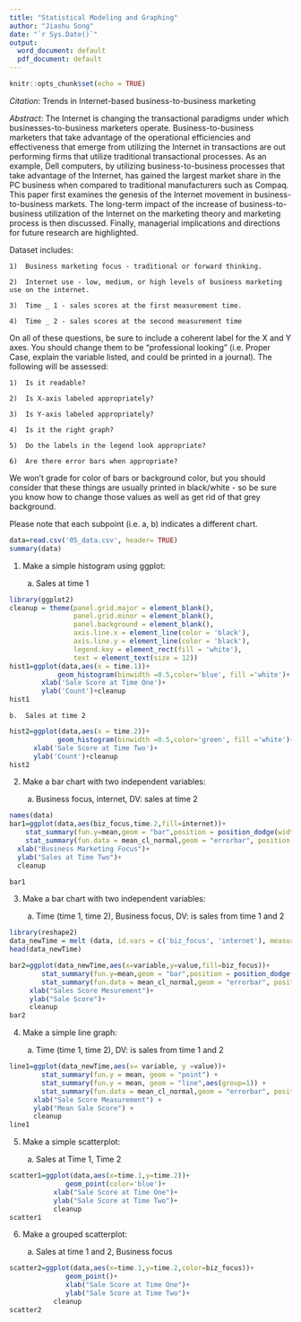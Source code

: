 ```yaml
---
title: "Statistical Modeling and Graphing"
author: "Jiashu Song"
date: "`r Sys.Date()`"
output:
  word_document: default
  pdf_document: default
---
```


```r
knitr::opts_chunk$set(echo = TRUE)
```

*Citation*: Trends in Internet-based business-to-business marketing

*Abstract*: The Internet is changing the transactional paradigms under which businesses-to-business marketers operate. Business-to-business marketers that take advantage of the operational efficiencies and effectiveness that emerge from utilizing the Internet in transactions are out performing firms that utilize traditional transactional processes. As an example, Dell computers, by utilizing business-to-business processes that take advantage of the Internet, has gained the largest market share in the PC business when compared to traditional manufacturers such as Compaq. This paper first examines the genesis of the Internet movement in business-to-business markets. The long-term impact of the increase of business-to-business utilization of the Internet on the marketing theory and marketing process is then discussed. Finally, managerial implications and directions for future research are highlighted.

Dataset includes:

    1)  Business marketing focus - traditional or forward thinking.
    
    2)	Internet use - low, medium, or high levels of business marketing use on the internet.
    
    3)	Time _ 1 - sales scores at the first measurement time.
    
    4)	Time _ 2 - sales scores at the second measurement time

On all of these questions, be sure to include a coherent label for the X and Y axes.  You should change them to be "professional looking" (i.e. Proper Case, explain the variable listed, and could be printed in a journal).  The following will be assessed:

    1)	Is it readable?
    
    2)	Is X-axis labeled appropriately?
    
    3)	Is Y-axis labeled appropriately?
    
    4)	Is it the right graph?
    
    5) 	Do the labels in the legend look appropriate?
    
    6)	Are there error bars when appropriate?

We won't grade for color of bars or background color, but you should consider that these things are usually printed in black/white - so be sure you know how to change those values as well as get rid of that grey background.

Please note that each subpoint (i.e. a, b) indicates a different chart.

```r
data=read.csv('05_data.csv', header= TRUE)
summary(data)

```


1)	Make a simple histogram using ggplot:

    a.	Sales at time 1

```r
library(ggplot2)
cleanup = theme(panel.grid.major = element_blank(),
                panel.grid.minor = element_blank(),
                panel.background = element_blank(),
                axis.line.x = element_line(color = 'black'),
                axis.line.y = element_line(color = 'black'),
                legend.key = element_rect(fill = 'white'),
                text = element_text(size = 12))
hist1=ggplot(data,aes(x = time.1))+
            geom_histogram(binwidth =0.5,color='blue', fill ='white')+
        xlab('Sale Score at Time One')+
        ylab('Count')+cleanup
hist1


```

    b.	Sales at time 2

```r
hist2=ggplot(data,aes(x = time.2))+
            geom_histogram(binwidth =0.5,color='green', fill ='white')+
      xlab('Sale Score at Time Two')+
      ylab('Count')+cleanup
hist2

```

2)	Make a bar chart with two independent variables:

    a.	Business focus, internet, DV: sales at time 2

```r
names(data)
bar1=ggplot(data,aes(biz_focus,time.2,fill=internet))+
    stat_summary(fun.y=mean,geom = "bar",position = position_dodge(width = .75))+
    stat_summary(fun.data = mean_cl_normal,geom = "errorbar", position = position_dodge(width = 0.8), width = .6) +
  xlab("Business Marketing Focus")+
  ylab("Sales at Time Two")+
  cleanup

bar1


```

3)	Make a bar chart with two independent variables: 

    a.	Time (time 1, time 2), Business focus, DV: is sales from time 1 and 2

```r
library(reshape2)
data_newTime = melt (data, id.vars = c('biz_focus', 'internet'), measure.vars=c('time.1','time.2'))
head(data_newTime)

bar2=ggplot(data_newTime,aes(x=variable,y=value,fill=biz_focus))+
        stat_summary(fun.y=mean,geom = "bar",position = position_dodge(width = .75))+
        stat_summary(fun.data = mean_cl_normal,geom = "errorbar", position = position_dodge(width = 0.8), width = .6) +
     xlab("Sales Score Mesurement")+
     ylab("Sale Score")+
     cleanup
bar2


```

4)	Make a simple line graph:

    a.	Time (time 1, time 2), DV: is sales from time 1 and 2 

```r
line1=ggplot(data_newTime,aes(x= variable, y =value))+
        stat_summary(fun.y = mean, geom = "point") +
        stat_summary(fun.y = mean, geom = "line",aes(group=1)) +
        stat_summary(fun.data = mean_cl_normal,geom = "errorbar", position = position_dodge(width = 0.8), width = .6) +
      xlab("Sale Score Measurement") +
      ylab("Mean Sale Score") + 
      cleanup
line1


```

5)	Make a simple scatterplot:
    
    a.	Sales at Time 1, Time 2

```r
scatter1=ggplot(data,aes(x=time.1,y=time.2))+
              geom_point(color='blue')+
           xlab("Sale Score at Time One")+
           ylab("Sale Score at Time Two")+
           cleanup
scatter1


```

6)	Make a grouped scatterplot:

    a.	Sales at time 1 and 2, Business focus

```r
scatter2=ggplot(data,aes(x=time.1,y=time.2,color=biz_focus))+
              geom_point()+
              xlab("Sale Score at Time One")+
              ylab("Sale Score at Time Two")+ 
           cleanup
scatter2


```

